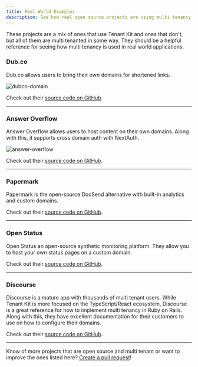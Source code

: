 ```yaml
---
title: Real World Examples
description: See how real open source projects are using multi tenancy. 
---
```

<span className="text-sm text-muted-foreground">
These projects are a mix of ones that use Tenant Kit and ones that don't, but all of them are multi tenanted in some way.  They should
be a helpful reference for seeing how multi tenancy is used in real world applications.
</span>

### Dub.co


Dub.co allows users to bring their own domains for shortened links.

![dubco-domain](/images/dubco-domain.png)

Check out their [source code on GitHub](https://github.com/dubinc/dub).


---
### Answer Overflow

Answer Overflow allows users to host content on their own domains. Along with this, it supports cross domain auth with NextAuth.

![answer-overflow](/images/ao-domain.png)

Check out their [source code on GitHub](https://github.com/answer-overflow/answer-overflow).


---
### Papermark

Papermark is the open-source DocSend alternative with built-in analytics and custom domains.

Check out their [source code on GitHub](https://github.com/mfts/papermark/tree/main).

---
### Open Status

Open Status an open-source synthetic monitoring platform. They allow you to host your own status pages on a custom domain.

Check out their [source code on GitHub](https://github.com/openstatusHQ/openstatus).

---

### Discourse

Discourse is a mature app with thousands of multi tenant users. While Tenant Kit is more focused on the TypeScript/React ecosystem,
Discourse is a great reference for how to implement multi tenancy in Ruby on Rails. Along with this, they have excellent documentation
for their customers to use on how to configure their domains.

Check out their [source code on GitHub](https://github.com/discourse/discourse).

---

Know of more projects that are open source and multi tenant or want to improve the ones listed here? [Create a pull request](https://github.com/rhyssullivan/tenant-kit)!